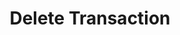 ---
title: "Delete Transaction"
openapi: "DELETE /v0/ledgers/{ledger_id}/transactions/{transaction_id}"
description: "Delete a transaction and associated journal entry."
---